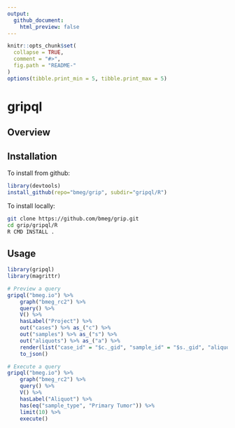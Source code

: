 ```yaml
---
output:
  github_document:
    html_preview: false
---
```


<!-- README.md is generated from README.Rmd. Please edit that file -->

```r
knitr::opts_chunk$set(
  collapse = TRUE,
  comment = "#>",
  fig.path = "README-"
)
options(tibble.print_min = 5, tibble.print_max = 5)
```

# gripql


## Overview


## Installation

To install from github:

```r
library(devtools)
install_github(repo="bmeg/grip", subdir="gripql/R")
```

To install locally:
```bash
git clone https://github.com/bmeg/grip.git
cd grip/gripql/R
R CMD INSTALL .
```

## Usage
```r
library(gripql)
library(magrittr)

# Preview a query
gripql("bmeg.io") %>%
    graph("bmeg_rc2") %>%
    query() %>%
    V() %>%
    hasLabel("Project") %>%
    out("cases") %>% as_("c") %>%
    out("samples") %>% as_("s") %>%
    out("aliquots") %>% as_("a") %>%
    render(list("case_id" = "$c._gid", "sample_id" = "$s._gid", "aliquot_id" = "$a._gid"))
    to_json()

# Execute a query
gripql("bmeg.io") %>%
    graph("bmeg_rc2") %>%
    query() %>%
    V() %>%
    hasLabel("Aliquot") %>%
    has(eq("sample_type", "Primary Tumor")) %>% 
    limit(10) %>%
    execute()
```
